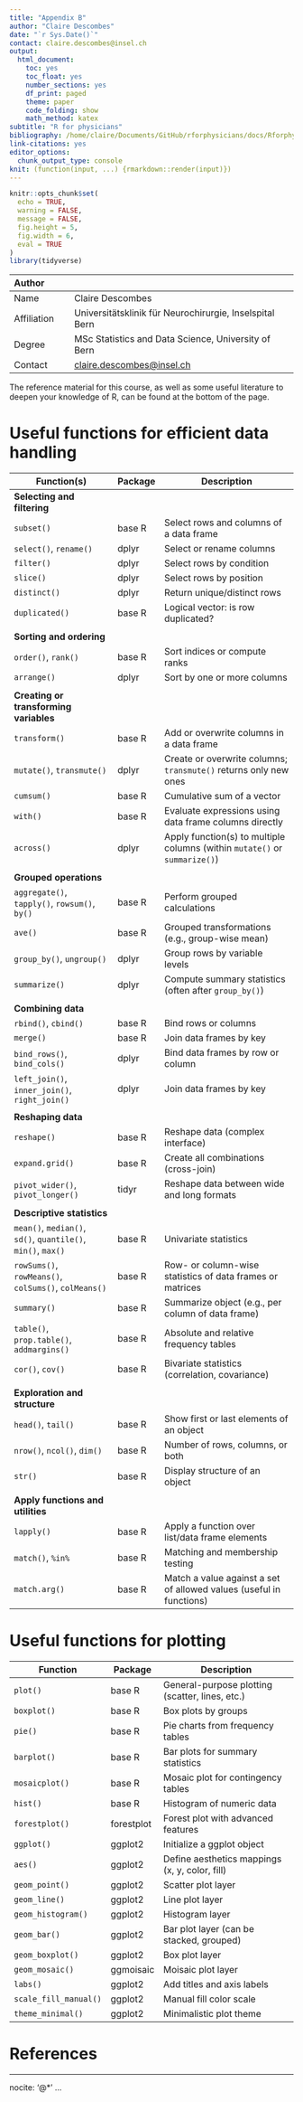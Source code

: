 ```yaml
---
title: "Appendix B"
author: "Claire Descombes"
date: "`r Sys.Date()`"
contact: claire.descombes@insel.ch
output:
  html_document:
    toc: yes
    toc_float: yes
    number_sections: yes
    df_print: paged
    theme: paper
    code_folding: show
    math_method: katex
subtitle: "R for physicians"
bibliography: /home/claire/Documents/GitHub/rforphysicians/docs/Rforphysicians.bib
link-citations: yes
editor_options: 
  chunk_output_type: console
knit: (function(input, ...) {rmarkdown::render(input)})
---
```


```r
knitr::opts_chunk$set(
  echo = TRUE, 
  warning = FALSE,
  message = FALSE, 
  fig.height = 5,
  fig.width = 6,
  eval = TRUE
)
library(tidyverse)
```

| Author           |                                                                 |
|:-----------------|:----------------------------------------------------------------|
| Name             | Claire Descombes                                                |
| Affiliation      | Universitätsklinik für Neurochirurgie, Inselspital Bern         |
| Degree           | MSc Statistics and Data Science, University of Bern             |
| Contact          | [claire.descombes@insel.ch](mailto:claire.descombes@insel.ch)   |
The reference material for this course, as well as some useful literature to deepen your knowledge of R, can be found at the bottom of the page.

# Useful functions for efficient data handling

| Function(s)                                               | Package        | Description                                                                 |
|-----------------------------------------------------------|----------------|-----------------------------------------------------------------------------|
| **Selecting and filtering**                               |                |                                                                             |
| `subset()`                                                | base R         | Select rows and columns of a data frame                                     |
| `select()`, `rename()`                                    | dplyr          | Select or rename columns                                                    |
| `filter()`                                                | dplyr          | Select rows by condition                                                    |
| `slice()`                                                 | dplyr          | Select rows by position                                                     |
| `distinct()`                                              | dplyr          | Return unique/distinct rows                                                 |
| `duplicated()`                                            | base R         | Logical vector: is row duplicated?                                          |
|                                                           |                |                                                                             |
| **Sorting and ordering**                                  |                |                                                                             |
| `order()`, `rank()`                                       | base R         | Sort indices or compute ranks                                               |
| `arrange()`                                               | dplyr          | Sort by one or more columns                                                 |
|                                                           |                |                                                                             |
| **Creating or transforming variables**                    |                |                                                                             |
| `transform()`                                             | base R         | Add or overwrite columns in a data frame                                    |
| `mutate()`, `transmute()`                                 | dplyr          | Create or overwrite columns; `transmute()` returns only new ones            |
| `cumsum()`                                                | base R         | Cumulative sum of a vector                                                  |
| `with()`                                                  | base R         | Evaluate expressions using data frame columns directly                      |
| `across()`                                                | dplyr          | Apply function(s) to multiple columns (within `mutate()` or `summarize()`)  |
|                                                           |                |                                                                             |
| **Grouped operations**                                    |                |                                                                             |
| `aggregate()`, `tapply()`, `rowsum()`, `by()`             | base R         | Perform grouped calculations                                                |
| `ave()`                                                   | base R         | Grouped transformations (e.g., group-wise mean)                             |
| `group_by()`, `ungroup()`                                 | dplyr          | Group rows by variable levels                                               |
| `summarize()`                                             | dplyr          | Compute summary statistics (often after `group_by()`)                       |
|                                                           |                |                                                                             |
| **Combining data**                                        |                |                                                                             |
| `rbind()`, `cbind()`                                      | base R         | Bind rows or columns                                                        |
| `merge()`                                                 | base R         | Join data frames by key                                                     |
| `bind_rows()`, `bind_cols()`                              | dplyr          | Bind data frames by row or column                                           |
| `left_join()`, `inner_join()`, `right_join()`             | dplyr          | Join data frames by key                                                     |
|                                                           |                |                                                                             |
| **Reshaping data**                                        |                |                                                                             |
| `reshape()`                                               | base R         | Reshape data (complex interface)                                            |
| `expand.grid()`                                           | base R         | Create all combinations (cross-join)                                        |
| `pivot_wider()`, `pivot_longer()`                         | tidyr          | Reshape data between wide and long formats                                  |
|                                                           |                |                                                                             |
| **Descriptive statistics**                                |                |                                                                             |
| `mean()`, `median()`, `sd()`, `quantile()`, `min()`, `max()` | base R       | Univariate statistics                                                       |
| `rowSums()`, `rowMeans()`, `colSums()`, `colMeans()`      | base R         | Row- or column-wise statistics of data frames or matrices                   |
| `summary()`                                               | base R         | Summarize object (e.g., per column of data frame)                           |
| `table()`, `prop.table()`, `addmargins()`                 | base R         | Absolute and relative frequency tables                                      |
| `cor()`, `cov()`                                          | base R         | Bivariate statistics (correlation, covariance)                              |
|                                                           |                |                                                                             |
| **Exploration and structure**                             |                |                                                                             |
| `head()`, `tail()`                                        | base R         | Show first or last elements of an object                                    |
| `nrow()`, `ncol()`, `dim()`                               | base R         | Number of rows, columns, or both                                            |
| `str()`                                                   | base R         | Display structure of an object                                              |
|                                                           |                |                                                                             |
| **Apply functions and utilities**                         |                |                                                                             |
| `lapply()`                                                | base R         | Apply a function over list/data frame elements                              |
| `match()`, `%in%`                                         | base R         | Matching and membership testing                                             |
| `match.arg()`                                             | base R         | Match a value against a set of allowed values (useful in functions)         |

# Useful functions for plotting

| Function          | Package  | Description                                    |
|-------------------|----------|------------------------------------------------|
| `plot()`          | base R   | General-purpose plotting (scatter, lines, etc.)|
| `boxplot()`       | base R   | Box plots by groups                             |
| `pie()`           | base R   | Pie charts from frequency tables               |
| `barplot()`       | base R   | Bar plots for summary statistics                |
| `mosaicplot()`    | base R   | Mosaic plot for contingency tables             |
| `hist()`          | base R   | Histogram of numeric data                       |
| `forestplot()`    | forestplot | Forest plot with advanced features            |
| `ggplot()`        | ggplot2  | Initialize a ggplot object                      |
| `aes()`           | ggplot2  | Define aesthetics mappings (x, y, color, fill) |
| `geom_point()`    | ggplot2  | Scatter plot layer                              |
| `geom_line()`     | ggplot2  | Line plot layer                                 |
| `geom_histogram()`| ggplot2  | Histogram layer                                 |
| `geom_bar()`      | ggplot2  | Bar plot layer (can be stacked, grouped)       |
| `geom_boxplot()`  | ggplot2  | Box plot layer                                 |
| `geom_mosaic()`   | ggmoisaic| Moisaic plot layer                             |
| `labs()`          | ggplot2  | Add titles and axis labels                      |
| `scale_fill_manual()` | ggplot2 | Manual fill color scale                        |
| `theme_minimal()` | ggplot2  | Minimalistic plot theme                         |

\newpage

# References

---
nocite: '@*'
...